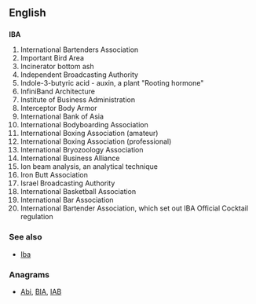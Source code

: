 ==English==
{{wikipedia}}

==={{initialism}}===
'''IBA'''

# International Bartenders Association
# Important Bird Area
# Incinerator bottom ash
# Independent Broadcasting Authority
# Indole-3-butyric acid - auxin, a plant "Rooting hormone"
# InfiniBand Architecture
# Institute of Business Administration
# Interceptor Body Armor
# International Bank of Asia
# International Bodyboarding Association
# International Boxing Association (amateur)
# International Boxing Association (professional)
# International Bryozoology Association
# International Business Alliance
# Ion beam analysis, an analytical technique
# Iron Butt Association
# Israel Broadcasting Authority
# International Basketball Association
# International Bar Association
# International Bartender Association, which set out IBA Official Cocktail regulation

===See also===
* [[Iba]]

===Anagrams===
* [[Abi#English|Abi]], [[BIA#English|BIA]], [[IAB#English|IAB]]